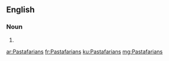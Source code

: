 ==English==

===Noun===
{{head|en|plural}}

# {{plural of|Pastafarian|lang=en}}

[[ar:Pastafarians]]
[[fr:Pastafarians]]
[[ku:Pastafarians]]
[[mg:Pastafarians]]